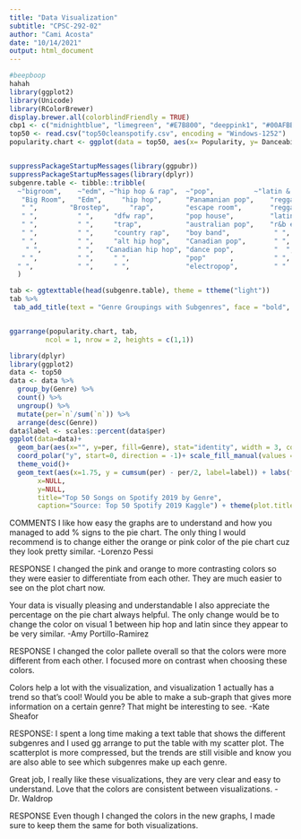---
title: "Data Visualization"
subtitle: "CPSC-292-02"
author: "Cami Acosta"
date: "10/14/2021"
output: html_document
---

```{r}
#beepboop
hahah
library(ggplot2)
library(Unicode) 
library(RColorBrewer)
display.brewer.all(colorblindFriendly = TRUE)
cbp1 <- c("midnightblue", "limegreen", "#E7B800", "deeppink1", "#00AFBB")
top50 <- read.csv("top50cleanspotify.csv", encoding = "Windows-1252")
popularity.chart <- ggplot(data = top50, aes(x= Popularity, y= Danceability, col= Genre)) + geom_point(size=2.5) + scale_colour_manual(values=cbp1) + labs(title = "Popularity vs. Danceability in Spotify's Top 50 Songs of 2019", caption="Source: Top 50 Spotify 2019 Kaggle") + theme(plot.title = element_text(color = "#063376"))


suppressPackageStartupMessages(library(ggpubr))
suppressPackageStartupMessages(library(dplyr))
subgenre.table <- tibble::tribble(
  ~"bigroom",    ~"edm", ~"hip hop & rap",  ~"pop",          ~"latin & reggaeton",
   "Big Room",   "Edm",     "hip hop",      "Panamanian pop",    "reggaeton flow",
   " ",        "Brostep",     "rap",        "escape room",       "reggaeton",
   " ",          " ",     "dfw rap",        "pop house",         "latin",
   " ",          " ",     "trap",           "australian pop",    "r&b en espanol",
   " ",          " ",     "country rap",    "boy band",           " ",
   " ",          " ",     "alt hip hop",    "Canadian pop",       " ",
    " ",         " ",   "Canadian hip hop", "dance pop",          "  ",
   " ",          " ",     " ",              "pop"      ,          " ",
  " ",           " ",     " ",              "electropop",         " " 
  )

tab <- ggtexttable(head(subgenre.table), theme = ttheme("light"))
tab %>%
 tab_add_title(text = "Genre Groupings with Subgenres", face = "bold", padding = unit(0.1, "line"))


ggarrange(popularity.chart, tab,
         ncol = 1, nrow = 2, heights = c(1,1))
```

```{r}
library(dplyr)
library(ggplot2)
data <- top50
data <- data %>% 
  group_by(Genre) %>% 
  count() %>% 
  ungroup() %>% 
  mutate(per=`n`/sum(`n`)) %>% 
  arrange(desc(Genre))
data$label <- scales::percent(data$per)
ggplot(data=data)+
  geom_bar(aes(x="", y=per, fill=Genre), stat="identity", width = 3, color = "white") +
  coord_polar("y", start=0, direction = -1)+ scale_fill_manual(values = cbp1) +
  theme_void()+ 
  geom_text(aes(x=1.75, y = cumsum(per) - per/2, label=label)) + labs(fill="Genre",
       x=NULL, 
       y=NULL, 
       title="Top 50 Songs on Spotify 2019 by Genre", 
       caption="Source: Top 50 Spotify 2019 Kaggle") + theme(plot.title = element_text(color = "#063376"))
``` 

COMMENTS
I like how easy the graphs are to understand and how you managed to add % signs to the pie chart. The only thing I would recommend is to change either the orange or pink color of the pie chart cuz they look pretty similar.
-Lorenzo Pessi

RESPONSE
I changed the pink and orange to more contrasting colors so they were easier to differentiate from each other. They are much easier to see on the plot chart now. 

Your data is visually pleasing and understandable I also appreciate the percentage on the pie chart always helpful. The only change would be to change the color on visual 1 between hip hop and latin since they appear to be very similar.
-Amy Portillo-Ramirez

RESPONSE
I changed the color pallete overall so that the colors were more different from each other. I focused more on contrast when choosing these colors. 

Colors help a lot with the visualization, and visualization 1 actually has a trend so that's cool! Would you be able to make a sub-graph that gives more information on a certain genre? That might be interesting to see.
-Kate Sheafor

RESPONSE:
I spent a long time making a text table that shows the different subgenres and I used gg arrange to put the table with my scatter plot. The scatterplot is more compressed, but the trends are still visible and know you are also able to see which subgenres make up each genre. 


Great job, I really like these visualizations, they are very clear and easy to understand. Love that the colors are consistent between visualizations.
- Dr. Waldrop

RESPONSE
Even though I changed the colors in the new graphs, I made sure to keep them the same for both visualizations.
